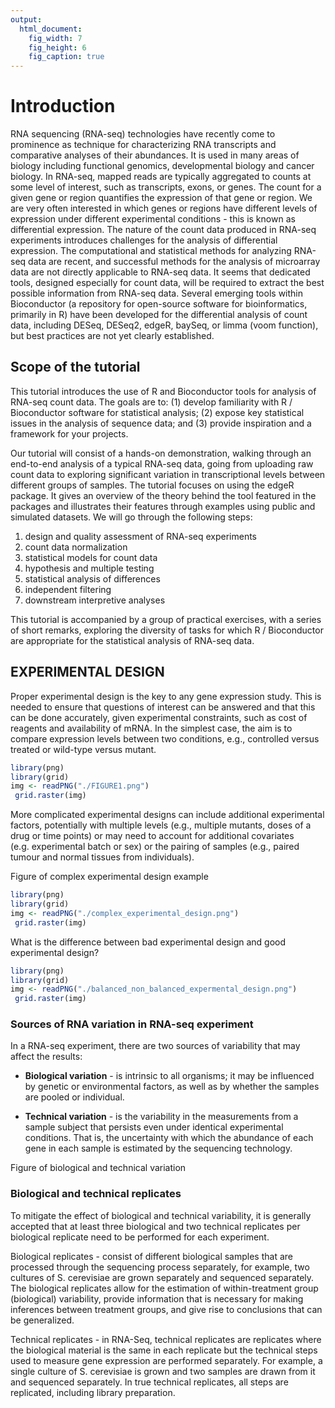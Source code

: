 ```yaml
---
output:
  html_document:
    fig_width: 7
    fig_height: 6
    fig_caption: true
---
```


# Introduction

RNA sequencing (RNA-seq) technologies have recently come to prominence as technique for characterizing RNA transcripts and comparative analyses of their abundances. It is used in many areas of biology including functional genomics, developmental biology and cancer biology. In RNA-seq, mapped reads are typically aggregated to counts at some level of interest, such as transcripts, exons, or genes. The count for a given gene or region quantifies the expression of that gene or region. We are very often interested in which genes or regions have different levels of expression under different experimental conditions - this is known as differential expression. The nature of the count data produced in RNA-seq experiments introduces challenges for the analysis of differential expression. The computational and statistical methods for analyzing RNA-seq data are recent, and successful methods for the analysis of microarray data are not directly applicable to RNA-seq data. It seems that dedicated tools, designed especially for count data, will be required to extract the best possible information from RNA-seq data. Several emerging tools within Bioconductor (a repository for open-source software for bioinformatics, primarily in R) have been developed for the differential analysis of count data, including DESeq, DESeq2, edgeR, baySeq, or limma (voom function), but best practices are not yet clearly established.

## Scope of the tutorial
This tutorial introduces the use of R and Bioconductor tools for analysis of RNA-seq count data. The goals are to: (1) develop familiarity with R / Bioconductor software for statistical analysis; (2) expose key statistical issues in the analysis of sequence data; and (3) provide inspiration and a framework for your projects.

Our tutorial will consist of a hands-on demonstration, walking through an end-to-end analysis of a typical RNA-seq data, going from uploading raw count data to exploring significant variation in transcriptional levels between different groups of samples. The tutorial focuses on using the edgeR package. It gives an overview of the theory behind the tool featured in the packages and illustrates their features through examples using public and simulated datasets. 
We will go through the following steps: 

1. design and quality assessment of RNA-seq experiments 
2. count data normalization 
3. statistical models for count data 
4. hypothesis and multiple testing 
5. statistical analysis of differences 
6. independent filtering 
7. downstream interpretive analyses 

This tutorial is accompanied by a group of practical exercises, with a series of short remarks, exploring the diversity of tasks for which R / Bioconductor are appropriate for the statistical analysis of RNA-seq data.

## EXPERIMENTAL DESIGN

Proper experimental design is the key to any gene expression study. This is needed to ensure that questions of interest can be answered and that this can be done accurately, given experimental constraints, such as cost of reagents and availability of mRNA. In the simplest case, the aim is to compare expression levels between two conditions, e.g., controlled versus treated or wild-type versus mutant.

```r
library(png)
library(grid)
img <- readPNG("./FIGURE1.png")
 grid.raster(img)
```


More complicated experimental designs can include additional experimental factors, potentially with multiple levels (e.g., multiple mutants, doses of a drug or time points) or may need to account for additional covariates (e.g. experimental batch or sex) or the pairing of samples (e.g., paired tumour and normal tissues from individuals).

Figure of complex experimental design example

```r
library(png)
library(grid)
img <- readPNG("./complex_experimental_design.png")
 grid.raster(img)
```

What is the difference between bad experimental design and good experimental design?

```r
library(png)
library(grid)
img <- readPNG("./balanced_non_balanced_expermental_design.png")
 grid.raster(img)
```

### Sources of RNA variation in RNA-seq experiment

In a RNA-seq experiment, there are two sources of variability that may affect the results: 
  
- **Biological variation** - is intrinsic to all organisms; it may be influenced by genetic or environmental factors, as well as by whether the samples are pooled or individual. 

- **Technical variation** - is the variability in the measurements from a sample subject that persists even under identical experimental conditions. That is, the uncertainty with which the abundance of each gene in each sample is estimated by the sequencing technology.


Figure of biological and technical variation


### Biological and technical replicates
To mitigate the effect of biological and technical variability, it is generally accepted that at least three biological and two technical replicates per biological replicate need to be performed for each experiment. 

Biological replicates - consist of different biological samples that are processed through the sequencing process separately, for example, two cultures of S. cerevisiae are grown separately and sequenced separately. The biological replicates allow for the estimation of within-treatment group (biological) variability, provide information that is necessary for making inferences between treatment groups, and give rise to conclusions that can be generalized. 

Technical replicates - in RNA-Seq, technical replicates are replicates where the biological material is the same in each replicate but the technical steps used to measure gene expression are performed separately. For example, a single culture of S. cerevisiae is grown and two samples are drawn from it and sequenced separately. In true technical replicates, all steps are replicated, including library preparation.
